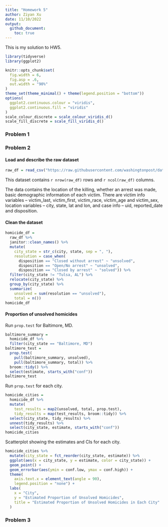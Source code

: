 ```yaml
---
title: "Homework 5"
author: Ziyan Xu
date: 11/10/2022
output: 
  github_document:
    toc: true
---
```


This is my solution to HW5. 

```r
library(tidyverse)
library(ggplot2)

knitr::opts_chunk$set(
  fig.width = 6,
  fig.asp = .6,
  out.width = "90%"
)
theme_set(theme_minimal() + theme(legend.position = "bottom"))
options(
  ggplot2.continuous.colour = "viridis",
  ggplot2.continuous.fill = "viridis"
)
scale_colour_discrete = scale_colour_viridis_d()
scale_fill_discrete = scale_fill_viridis_d()
```

### Problem 1



### Problem 2

#### Load and describe the raw dataset

```r
raw_df = read_csv("https://raw.githubusercontent.com/washingtonpost/data-homicides/master/homicide-data.csv")
```

This dataset contains `r nrow(raw_df)` rows and `r ncol(raw_df)` columns.

The data contains the location of the killing, whether an arrest was made, basic demographic information of each victim. There are victim info variables -- victim_last, victim_first, victim_race, victim_age and victim_sex, location variables -- city, state, lat and lon, and case info -- uid, reported_date and disposition.

#### Clean the dataset
```r
homicide_df = 
  raw_df %>% 
  janitor::clean_names() %>% 
  mutate(
    city_state = str_c(city, state, sep = ", "),
    resolution = case_when(
      disposition == "Closed without arrest" ~ "unsolved",
      disposition == "Open/No arrest" ~ "unsolved",
      disposition == "Closed by arrest" ~ "solved")) %>% 
  filter(city_state != "Tulsa, AL") %>% 
  relocate(city_state) %>% 
  group_by(city_state) %>% 
  summarize(
    unsolved = sum(resolution == "unsolved"),
    total = n())
homicide_df
```

#### Proportion of unsolved homicides

Run `prop.test` for Baltimore, MD.
```r
baltimore_summary = 
  homicide_df %>% 
  filter(city_state == "Baltimore, MD")
baltimore_test =
  prop.test(
    pull(baltimore_summary, unsolved), 
    pull(baltimore_summary, total)) %>% 
  broom::tidy() %>% 
  select(estimate, starts_with("conf"))
baltimore_test
```

Run `prop.test` for each city.
```r
homicide_cities =
  homicide_df %>%
  mutate(
    test_results = map2(unsolved, total, prop.test),
    tidy_results = map(test_results, broom::tidy)) %>% 
  select(city_state, tidy_results) %>% 
  unnest(tidy_results) %>% 
  select(city_state, estimate, starts_with("conf"))
homicide_cities
```

Scatterplot showing the estimates and CIs for each city.

```r
homicide_cities %>% 
  mutate(city_state = fct_reorder(city_state, estimate)) %>% 
  ggplot(aes(x = city_state, y = estimate, color = city_state)) +
  geom_point() +
  geom_errorbar(aes(ymin = conf.low, ymax = conf.high)) +
  theme(
    axis.text.x = element_text(angle = 90),
    legend.position = "none") +
  labs(
    x = "City",
    y = "Estimated Proportion of Unsolved Homicides",
    title = "Estimated Proportion of Unsolved Homicides in Each City"
  )
```

### Problem 3

